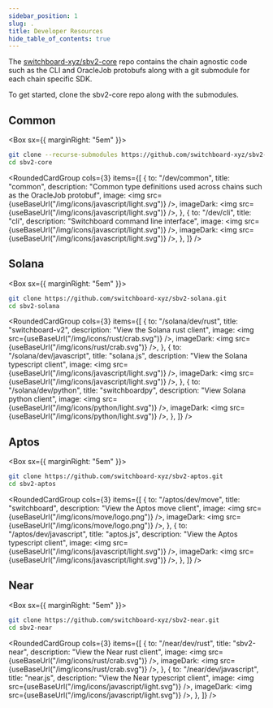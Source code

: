 ```yaml
---
sidebar_position: 1
slug: .
title: Developer Resources
hide_table_of_contents: true
---
```



The [switchboard-xyz/sbv2-core](https://github.com/switchboard-xyz/sbv2-core)
repo contains the chain agnostic code such as the CLI and OracleJob protobufs
along with a git submodule for each chain specific SDK.

To get started, clone the sbv2-core repo along with the submodules.

## Common

<Box sx={{ marginRight: "5em" }}>

```bash
git clone --recurse-submodules https://github.com/switchboard-xyz/sbv2-core.git
cd sbv2-core
```

<RoundedCardGroup
  cols={3}
  items={[
    {
      to: "/dev/common",
      title: "common",
      description:
        "Common type definitions used across chains such as the OracleJob protobuf",
      image: <img src={useBaseUrl("/img/icons/javascript/light.svg")} />,
      imageDark: <img src={useBaseUrl("/img/icons/javascript/light.svg")} />,
    },
    {
      to: "/dev/cli",
      title: "cli",
      description: "Switchboard command line interface",
      image: <img src={useBaseUrl("/img/icons/javascript/light.svg")} />,
      imageDark: <img src={useBaseUrl("/img/icons/javascript/light.svg")} />,
    },
  ]}
/>

</Box>

## Solana

<Box sx={{ marginRight: "5em" }}>

```bash
git clone https://github.com/switchboard-xyz/sbv2-solana.git
cd sbv2-solana
```

<RoundedCardGroup
  cols={3}
  items={[
    {
      to: "/solana/dev/rust",
      title: "switchboard-v2",
      description: "View the Solana rust client",
      image: <img src={useBaseUrl("/img/icons/rust/crab.svg")} />,
      imageDark: <img src={useBaseUrl("/img/icons/rust/crab.svg")} />,
    },
    {
      to: "/solana/dev/javascript",
      title: "solana.js",
      description: "View the Solana typescript client",
      image: <img src={useBaseUrl("/img/icons/javascript/light.svg")} />,
      imageDark: <img src={useBaseUrl("/img/icons/javascript/light.svg")} />,
    },
    {
      to: "/solana/dev/python",
      title: "switchboardpy",
      description: "View Solana python client",
      image: <img src={useBaseUrl("/img/icons/python/light.svg")} />,
      imageDark: <img src={useBaseUrl("/img/icons/python/light.svg")} />,
    },
  ]}
/>

</Box>

## Aptos

<Box sx={{ marginRight: "5em" }}>

```bash
git clone https://github.com/switchboard-xyz/sbv2-aptos.git
cd sbv2-aptos
```

<RoundedCardGroup
  cols={3}
  items={[
    {
      to: "/aptos/dev/move",
      title: "switchboard",
      description: "View the Aptos move client",
      image: <img src={useBaseUrl("/img/icons/move/logo.png")} />,
      imageDark: <img src={useBaseUrl("/img/icons/move/logo.png")} />,
    },
    {
      to: "/aptos/dev/javascript",
      title: "aptos.js",
      description: "View the Aptos typescript client",
      image: <img src={useBaseUrl("/img/icons/javascript/light.svg")} />,
      imageDark: <img src={useBaseUrl("/img/icons/javascript/light.svg")} />,
    },
  ]}
/>

</Box>

## Near

<Box sx={{ marginRight: "5em" }}>

```bash
git clone https://github.com/switchboard-xyz/sbv2-near.git
cd sbv2-near
```

<RoundedCardGroup
  cols={3}
  items={[
    {
      to: "/near/dev/rust",
      title: "sbv2-near",
      description: "View the Near rust client",
      image: <img src={useBaseUrl("/img/icons/rust/crab.svg")} />,
      imageDark: <img src={useBaseUrl("/img/icons/rust/crab.svg")} />,
    },
    {
      to: "/near/dev/javascript",
      title: "near.js",
      description: "View the Near typescript client",
      image: <img src={useBaseUrl("/img/icons/javascript/light.svg")} />,
      imageDark: <img src={useBaseUrl("/img/icons/javascript/light.svg")} />,
    },
  ]}
/>

</Box>
